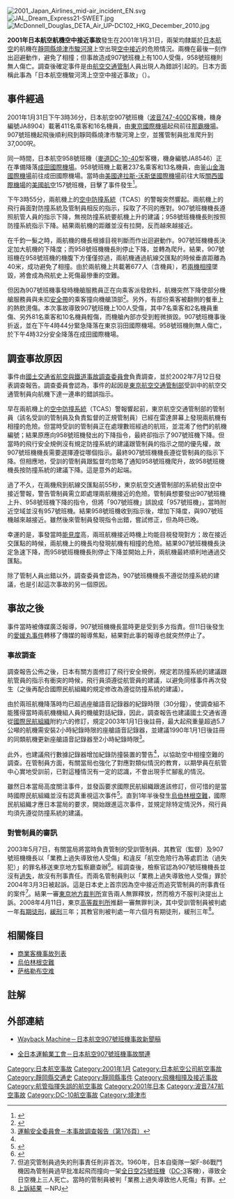 {{UTC time|日本標準時間|+9}}
{{Infobox Airliner accident
|name= 2001年日本航空航機空中接近事故
|Crash image= JAL2001incident.png
|Image caption= 兩架客機最接近時的電腦畫像
|Date= 2001年1月31日
|Type= [[空中接近|空中接近]]
|Site= {{JPN}}[[靜岡縣|靜岡縣]][[燒津市|燒津市]][[駿河灣|駿河灣]]上空
|Fatalities= 0
|Aircraft1= 日本航空907號班機
|plane1_image       = JA8904_Boeing_B.744_JAL_Japan_Airlines_"_SkyCruiser"_At_Tokyo_Haneda_International_Airport.jpg
|plane1_caption     = 事故的JA8904客機，2006年攝於[[東京國際機場|東京國際機場]]
|Aircraft Type= [[波音747|波音747-446D]]
|Operator= [[日本航空|日本航空]]
|Origin= {{JPN}}[[東京國際機場|東京國際機場]]
|Destination= {{JPN}}[[那霸機場|那霸機場]]
|Tail Number= JA8904
|Passengers1= 411
|Crew1= 16
|Injuries=100
|Survivors1= 427
|Aircraft2= 日本航空958號班機
|plane2_image       = Photo of Japan Airlines McDonnell Douglas DC-10-40 JA8546 at Nagoya-Komaki International Airport.jpg
|plane2_caption     = 事故的JA8546客機，1997年攝於[[名古屋飞行场|名古屋飞行场]]
|Aircraft Type2= [[麥道|麥道]][[DC-10|DC-10-40D]]
|Operator2= 日本航空
|Origin2= {{KOR}}[[釜山金海國際機場|釜山金海國際機場]]
|Destination2= {{JPN}}[[成田國際機場|成田國際機場]]
|Tail Number2= JA8546
|Passengers2= 237
|Crew2= 13
|Survivors2= 250
}}
{{japanese|japanese=日本航空機駿河湾上空ニアミス事故|kana=にほんこうくうきするがわんじょうくうニアミスじこ|romaji=Nihonkōkūki surugawan jōkū niamisu jiko}}
[[File:2001_Japan_Airlines_mid-air_incident_EN.svg|thumb]]
[[File:JAL_Dream_Express21-SWEET.jpg|thumb]]
[[File:McDonnell_Douglas_DETA_Air_UP-DC102_HKG_December_2010.jpg|thumb]]

'''2001年日本航空航機空中接近事故'''發生在2001年1月31日，兩架均隸屬於[[日本航空|日本航空]]的航機在[[靜岡縣|靜岡縣]][[燒津市|燒津市]][[駿河灣|駿河灣]]上空出現[[空中接近|空中接近]]的危險情況。兩機在最後一刻作出迴避動作，避免了相撞；但事故造成907號班機上有100人受傷，958號班機則無人傷亡。調查後確定事件是由[[航空交通管制|航空交通管制]]人員出現人為錯誤引起的。日本方面稱此事為「日本航空機駿河湾上空空中接近事故」（{{lang|ja|日本航空機駿河湾上空ニアミス事故}}）。

== 事件經過 ==
2001年1月31日下午3時36分，日本航空907號班機（[[波音747|波音747-400D]]客機，機身編號JA8904）載著411名乘客和16名機員，由[[東京國際機場|東京國際機場]]起飛前往[[那霸機場|那霸機場]]。907號班機起飛後順利飛到靜岡縣燒津市駿河灣上空，並獲管制員批准爬升到37,000呎。

同一時間，日本航空958號班機（[[DC-10|麥道DC-10-40]]型客機，機身編號JA8546）正在準備降落[[成田國際機場|成田國際機場]]。958號班機上載著237名乘客和13名機員，由[[釜山金海國際機場|釜山金海國際機場]]前往成田國際機場。當時由[[美國|美國]][[達拉斯-沃斯堡國際機場|達拉斯-沃斯堡國際機場]]前往大阪[[關西國際機場|關西國際機場]]的[[美國航空|美國航空]]157號班機，目擊了事件發生<ref>{{Cite web |url=http://www.asasi.org/papers/2005/Hiroaki%20Tomita%20-%20near%20collision%20in%20Japan.pdf |title=關於這次事件的簡報 |accessdate=2007-12-21 |archive-date=2015-12-10 |archive-url=https://web.archive.org/web/20151210220627/http://www.asasi.org/papers/2005/Hiroaki%20Tomita%20-%20near%20collision%20in%20Japan.pdf |dead-url=no }}</ref>。

下午3時55分，兩航機上的[[空中防撞系統|空中防撞系統]]（TCAS）的警報突然響起。兩航機上的飛行員面對防撞系統及管制員相反的指示，採取了不同的應對。907號班機機長遵照航管人員的指示下降，無視防撞系統要航機上升的建議；958號班機機長則按照防撞系統指示下降。結果兩航機的距離並沒有拉開，反而越來越接近。

在千鈞一髮之時，兩航機的機長根據目視判斷而作出迴避動作。907號班機機長決定加大航機的下降度；而958號班機機長則停止下降，並轉為爬升。結果，907號班機在958號班機的機腹下方僅僅掠過，兩航機通過航線交匯點的時候垂直距離為40米，成功避免了相撞。由於兩航機上共載著677人（含機員），若[[兩機相撞|兩機相撞]]墜毀，將會成為飛航史上死傷最慘重的空難。

但因為907號班機事發時機艙服務員正在向乘客派發飲料，航機突然下降使部分機艙服務員與未扣[[安全帶|安全帶]]的乘客撞向機艙頂部<ref>{{Cite web |url=http://www.fsv2000.at/woche/2001_05/daily_yoijuri.htm |title=讀賣新聞的報導 |accessdate=2007-12-21 |archive-date=2008-01-05 |archive-url=https://web.archive.org/web/20080105110047/http://www.fsv2000.at/woche/2001_05/daily_yoijuri.htm |dead-url=yes }}</ref>。另外，有部份乘客被翻側的餐車上的熱飲燙傷。本次事故導致907號班機上100人受傷，其中7名乘客和2名機員重傷、另外81名乘客和10名機員輕傷，而機艙內部亦受到輕微損毀。907號班機事後折返，並在下午4時44分緊急降落在東京羽田國際機場。958號班機則無人傷亡，於下午4時32分安全降落在成田國際機場。

== 調查事故原因 ==
事件由[[國土交通省|國土交通省]][[航空與鐵道事故調查委員會|航空與鐵道事故調查委員會]]負責調查，並於2002年7月12日發表調查報告。調查委員會認為，事件的起因是[[東京航空交通管制部|東京航空交通管制部]]受訓中的航空交通管制員向航機下達一連串的錯誤指示。

早在兩航機上的[[空中防撞系統|空中防撞系統]]（TCAS）警報響起前，東京航空交通管制部的管制員（該名受訓的管制員及負責監督的正規管制員）已經在雷達屏幕上發現兩航機有相撞的危險。但當時受訓的管制員正在處理數班經過的航班，並混淆了他們的航機編號；結果原應向958號班機發出的下降指令，最終卻指示了907號班機下降。但當時的飛行安全規例沒有規定防撞系統的建議跟管制員的指示之間的優先權，故907號班機機長需要選擇遵從哪個指示。最終907號班機機長遵從管制員的指示下降。但相應地，受訓的管制員跟監督均忽略了通知958號班機爬升，故958號班機機長按防撞系統的建議下降。這是意外的起端。

過了不久，在兩機飛到航線交匯點前55秒，東京航空交通管制部的系統發出空中接近警報，警告管制員需立即處理兩航機接近的危險。管制員想要發出907號班機上升、958號班機下降的指令，但將「907號班機」誤說成「957號班機」，當時附近空域並沒有957號班機。結果958號班機收到指示後，增加下降度，與907號班機越來越接近。雖然後來管制員發現指令出錯，嘗試修正，但為時已晚。

幸運的是，事發當時[[能見度|能見度]]高，兩班航機接近時機上均能目視發現對方；故在接近交匯點的時候，兩航機上的機長均發現航機有相撞的危險。結果907號班機機長決定急速下降，而958號班機機長則停止下降並開始上升，兩航機最終順利地通過交匯點。

除了管制人員出錯以外，調查委員會認為，907號班機機長不遵從防撞系統的建議，也是引起這次事故的另一個原因。

== 事故之後 ==
事件當時被傳媒廣泛報導，907號班機機長當時更是受到多方指責。但11日後發生的[[愛媛丸事件|愛媛丸事件]]轉移了傳媒的報導焦點，結果對此事的報導也就突然停止了。

=== 事故調查 ===
調查報告公佈之後，日本有關方面修訂了飛行安全規例，規定若防撞系統的建議跟航管員的指示有衝突的時候，飛行員須遵從航管員的建議，以避免同樣事件再次發生（之後再配合國際民航組織的規定修改為遵從防撞系統的建議）。

由於兩班航機降落時均已超過座艙語音記錄器的紀錄時限（30分鐘），使調查組不能獲得當時兩航機機組人員的機艙對話紀錄，因此，調查報告也建議國土交通省遵從[[國際民航組織|國際民航組織]]附約六的修訂，規定2003年1月1日後註冊，最大起飛重量超過5.7公噸的航機需安裝2小時紀錄時限的座艙語音記錄器，並建議1990年1月1日後註冊的同類航機更新座艙語音記錄器至2小時紀錄時限<ref name="report">[http://araic.assistmicro.co.jp/jtsb/aircraft/download/pdf/02-5-JA8904.pdf 運輸安全委員會－本事故調查報告（第176頁）]{{dead link|date=十一月 2017 |bot=InternetArchiveBot }}</ref>。

此外，也建議飛行數據記錄器增加紀錄防撞裝置的警告<ref name="report"/>，以協助空中相撞空難的調查。在管制員方面，有關當局也強化了對應對類似情況的教育，以期學員在航管中心實地受訓前，已對這種情況有一定的認識，不會出現手忙腳亂的情況。

雖然日本當局高度關注事件，並發函要求國際民航組織跟進該修訂，但可惜的是當時國際民航組織並沒有認真重視這次事件<ref>{{Cite web |url=http://www.icao.int/ICDB/HTML/English/Representative%20Bodies/Air%20Navigation%20Commission/Working%20Papers%20by%20Year/2002/AN.2002.WP.7760.EN/AN.2002.WP.7760.REP.EN.HTM |title=國際民航組織的調查報告 |accessdate=2007-12-21 |archive-date=2007-09-29 |archive-url=https://web.archive.org/web/20070929083939/http://www.icao.int/ICDB/HTML/English/Representative%20Bodies/Air%20Navigation%20Commission/Working%20Papers%20by%20Year/2002/AN.2002.WP.7760.EN/AN.2002.WP.7760.REP.EN.HTM |dead-url=no }}</ref>。直到1年半後發生[[烏伯林根空難|烏伯林根空難]]，國際民航組織才應日本當局的要求，開始跟進這次事件，並規定除特定情況外，飛行員均須先遵從防撞系統的建議。

=== 對管制員的審訊 ===
2003年5月7日，有關當局將當時負責管制的受訓管制員、其教官（監督）及907號班機機長以「業務上過失導致他人受傷」和違反「航空危險行為等處罰法（過失犯）」的罪名移送東京地方監察廳查辦<ref>{{Cite web |url=http://www.stripes.com/01/feb01/ed020301i.html |title=美國聯合通訊社的報導 |accessdate=2007-12-21 |archive-date=2008-01-05 |archive-url=https://web.archive.org/web/20080105042103/http://www.stripes.com/01/feb01/ed020301i.html |dead-url=no }}</ref>。經調查後，檢察官認為907號班機機長並沒有[[過失|過失]]，故沒有刑事責任。而兩名管制員則以「業務上過失導致他人受傷」罪於2004年3月3日被起訴。這是日本史上首宗因為空中接近而追究管制員的刑事責任的案件<ref>但追究管制員過失的刑事責任則非首次。1960年，日本自衛隊一架F-86戰鬥機因為管制員過早批准起飛而撞向一架[[全日空25號班機|全日空25號班機]]（[[DC-3|DC-3]]客機），導致全日空機上三人死亡。當時的管制員被判「業務上過失導致他人死傷」有罪。</ref>。結果一審[[東京|東京]][[地方裁判所_(日本)|地方裁判所]]宣告兩人無罪釋放，然而檢方不服判決提出上訴。2008年4月11日，東京[[高等裁判所|高等裁判所]]推翻一審無罪判決，其中受訓管制員被判處一年[[有期徒刑|有期徒刑]]，[[緩刑|緩刑]]三年；其教官則被判處一年六個月有期徒刑，緩刑三年<ref>[http://www.news-pj.net/npj/2008/nikkouniamisu-20080116.html 上訴結果] {{Wayback|url=http://www.news-pj.net/npj/2008/nikkouniamisu-20080116.html |date=20080321141251 }}－NPJ{{lang|ja|訟廷日誌}}</ref>。

== 相關條目 ==
* [[商業客機事故列表|商業客機事故列表]]
* [[烏伯林根空難|烏伯林根空難]]
*[[萨格勒布空难|萨格勒布空难]]

== 註解 ==
{{Reflist}}

== 外部連結 ==
*{{ja}}[https://web.archive.org/web/20010202021100/http://www.jal.co.jp/131_907.html Wayback Machine－日本航空907號班機事故新聞稿]
*{{ja}}[https://web.archive.org/web/20080528054523/http://www.zenunyu.net/zen-usr/907bin/index.html 全日本運輸業工會－日本航空907號班機事故關連]

{{2001年航空事故}}
{{日本裁判所}}
[[Category:日本航空事故|Category:日本航空事故]]
[[Category:2001年1月|Category:2001年1月]]
[[Category:日本航空公司航空事故|Category:日本航空公司航空事故]]
[[Category:靜岡縣交通史|Category:靜岡縣交通史]]
[[Category:靜岡縣事件|Category:靜岡縣事件]]
[[Category:飛機相撞及接近事故|Category:飛機相撞及接近事故]]
[[Category:航管指揮失誤的航空事故|Category:航管指揮失誤的航空事故]]
[[Category:2001年日本|Category:2001年日本]]
[[Category:波音747航空事故|Category:波音747航空事故]]
[[Category:DC-10航空事故|Category:DC-10航空事故]]
[[Category:燒津市|Category:燒津市]]
